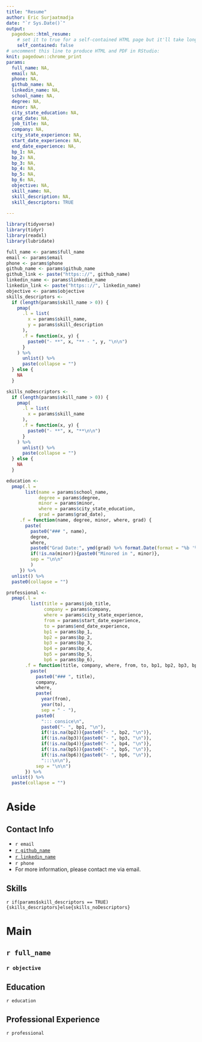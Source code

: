 ```yaml
---
title: "Resume"
author: Eric Surjaatmadja
date: "`r Sys.Date()`"
output:
  pagedown::html_resume:
    # set it to true for a self-contained HTML page but it'll take longer to render
    self_contained: false
# uncomment this line to produce HTML and PDF in RStudio:
knit: pagedown::chrome_print
params:
  full_name: NA,
  email: NA,
  phone: NA,
  github_name: NA,
  linkedin_name: NA,
  school_name: NA,
  degree: NA,
  minor: NA,
  city_state_education: NA,
  grad_date: NA,
  job_title: NA,
  company: NA,
  city_state_experience: NA,
  start_date_experience: NA,
  end_date_experience: NA,
  bp_1: NA,
  bp_2: NA,
  bp_3: NA,
  bp_4: NA,
  bp_5: NA,
  bp_6: NA,
  objective: NA,
  skill_name: NA,
  skill_description: NA,
  skill_descriptors: TRUE
  
---
```

``` r
library(tidyverse)
library(tidyr)
library(readxl)
library(lubridate)
```


``` r
full_name <- params$full_name
email <- params$email
phone <- params$phone
github_name <- params$github_name
github_link <- paste("https:://", github_name)
linkedin_name <- params$linkedin_name
linkedin_link <- paste("https:://", linkedin_name)
objective <- params$objective
skills_descriptors <-
  if (length(params$skill_name > 0)) {
    pmap(
      .l = list(
        x = params$skill_name,
        y = params$skill_description
      ),
      .f = function(x, y) {
        paste0("- **", x, "** - ", y, "\n\n")
      }
    ) %>%
      unlist() %>% 
      paste(collapse = "")
  } else {
    NA
  }

skills_noDescriptors <- 
  if (length(params$skill_name > 0)) {
    pmap(
      .l = list(
        x = params$skill_name
      ),
      .f = function(x, y) {
        paste0("- **", x, "**\n\n")
      }
    ) %>%
      unlist() %>% 
      paste(collapse = "")
  } else {
    NA
  }

education <- 
  pmap(.l = 
       list(name = params$school_name,
            degree = params$degree,
            minor = params$minor,
            where = params$city_state_education,
            grad = params$grad_date),
     .f = function(name, degree, minor, where, grad) {
       paste(
         paste0("### ", name),
         degree,
         where,
         paste0("Grad Date:", ymd(grad) %>% format.Date(format = "%b '%y")),
         if(!is.na(minor)){paste0("Minored in ", minor)},
         sep = "\n\n"
         )
     }) %>% 
  unlist() %>% 
  paste0(collapse = "") 

professional <- 
  pmap(.l = 
         list(title = params$job_title,
              company = params$company,
              where = params$city_state_experience,
              from = params$start_date_experience,
              to = params$end_date_experience,
              bp1 = params$bp_1,
              bp2 = params$bp_2,
              bp3 = params$bp_3,
              bp4 = params$bp_4,
              bp5 = params$bp_5,
              bp6 = params$bp_6),
       .f = function(title, company, where, from, to, bp1, bp2, bp3, bp4, bp5, bp6){
         paste(
           paste0("### ", title),
           company,
           where,
           paste(
             year(from), 
             year(to), 
             sep = " - "),
           paste0(
             "::: consice\n",
             paste0("- ", bp1, "\n"),
             if(!is.na(bp2)){paste0("- ", bp2, "\n")},
             if(!is.na(bp3)){paste0("- ", bp3, "\n")},
             if(!is.na(bp4)){paste0("- ", bp4, "\n")},
             if(!is.na(bp5)){paste0("- ", bp5, "\n")},
             if(!is.na(bp6)){paste0("- ", bp6, "\n")},
             ":::\n\n"),
           sep = "\n\n")
       }) %>% 
  unlist() %>% 
  paste(collapse = "")
```

Aside
================================================================================

Contact Info {#contact}
--------------------------------------------------------------------------------

- <i class="fa fa-envelope"></i> `r email`
- <i class="fa fa-github"></i> [`r github_name`](`r github_link`)
- <i class="fa fa-linkedin"></i> [`r linkedin_name`](`r linkedin_link`)
- <i class="fa fa-phone"></i> `r phone`
- For more information, please contact me via email.


Skills {#skills}
--------------------------------------------------------------------------------


`r if(params$skill_descriptors == TRUE){skills_descriptors}else{skills_noDescriptors}`


Main
================================================================================

`r full_name` {#title}
--------------------------------------------------------------------------------

### `r objective`

Education {data-icon=graduation-cap data-concise=true}
--------------------------------------------------------------------------------

`r education`

Professional Experience {data-icon=suitcase}
--------------------------------------------------------------------------------

`r professional`

